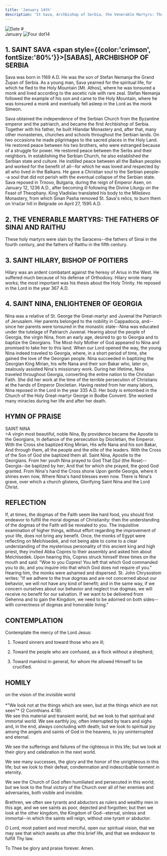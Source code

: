 ```yaml
---
title: 'January 14th'
description: 'St Sava, Archbishop of Serbia, the Venerable Martyrs: The Fathers of Sinai and Raithu'
---
```


<RunningHead />
<Image src="/title-imprint.png" height={50} width={50} alt="Date" className="title-imprint"/>
# <div id="date">January <Image className="four-dot" src="/four-dot.png" height={15} width={15} alt="Four dot" />14</div>

## 1. SAINT SAVA <span style={{color:'crimson', fontSize:'80%'}}>[SABAS]</span>, ARCHBISHOP OF SERBIA

Sava was born in 1169 A.D. He was the son of Stefan Nemanja the Grand Župan of Serbia. As a young man, Sava yearned for the spiritual life, for which he fled to the Holy Mountain [Mt. Athos], where he was tonsured a monk and lived according to the ascetic rule with rare zeal. Stefan Nemanja followed the example of his son and came to the Holy Mountain, where he was tonsured a monk and eventually fell asleep in the Lord as the monk Simeon.

Sava obtained the independence of the Serbian Church from the Byzantine emperor and the patriarch, and became the first Archbishop of Serbia. Together with his father, he built Hilandar Monastery and, after that, many other monasteries, churches and schools throughout the Serbian lands. On two occasions he made pilgrimages to the sacred places in the Holy Land. He restored peace between his two brothers, who were estranged because of a struggle for power. He restored peace between the Serbs and their neighbors. In establishing the Serbian Church, he also established the Serbian state and culture. He instilled peace between all the Balkan peoples and worked for the benefit of all--for which he was loved and respected by all who lived in the Balkans. He gave a Christian soul to the Serbian people--a soul that did not perish with the eventual collapse of the Serbian state. Sava reposed in Trnovo, Bulgaria, during the reign of Emperor Asen, on January 12, 1236 A.D., after becoming ill following the Divine Liturgy on the Feast of Theophany. King Vladislav translated his body to the Mileševo Monastery, from which Sinan Pasha removed St. Sava's relics, to burn them on Vračar hill in Belgrade on April 27, 1595 A.D.

## 2. THE VENERABLE MARTYRS: THE FATHERS OF SINAI AND RAITHU

These holy martyrs were slain by the Saracens--the fathers of Sinai in the fourth century, and the fathers of Raithu in the fifth century.

## 3. SAINT HILARY, BISHOP OF POITIERS

Hilary was an ardent combatant against the heresy of Arius in the West. He suffered much because of his defense of Orthodoxy. Hilary wrote many works; the most important was his thesis about the Holy Trinity. He reposed in the Lord in the year 367 A.D.

## 4. SAINT NINA, ENLIGHTENER OF GEORGIA

Nina was a relative of St. George the Great-martyr and Juvenal the Patriarch of Jerusalem. Her parents belonged to the nobility in Cappadocia, and--since her parents were tonsured in the monastic state--Nina was educated under the tutelage of Patriarch Juvenal. Hearing about the people of Georgia, the virgin Nina, from an early age, desired to go to Georgia and to baptize the Georgians. The Most-holy Mother of God appeared to Nina and promised to take her to this land. When our Lord opened the way, the young Nina indeed traveled to Georgia, where, in a short period of time, she gained the love of the Georgian people. Nina succeeded in baptizing the Georgian King Mirian, his wife Nana and their son Bakar who, later on, zealously assisted Nina's missionary work. During her lifetime, Nina traveled throughout Georgia, converting the entire nation to the Christian Faith. She did her work at the time of the terrible persecution of Christians at the hands of Emperor Diocletian. Having rested from her many labors, Nina reposed in the Lord in the year 335 A.D. Her body is entombed in the Church of the Holy Great-martyr George in Bodbe Convent. She worked many miracles during her life and after her death.


## HYMN OF PRAISE
<div style={{textAlign:'center', color:'crimson', fontWeight:'bold'}}>
SAINT NINA
</div>
>A virgin most beautiful, noble Nina,  
By providence became the Apostle to the Georgians,  
In defiance of the persecution by Diocletian, the Emperor.  
With the Cross she baptized King Mirian,  
His wife Nana and his son Bakar,  
And through them, all the people and the elite of the leaders.  
With the Cross of the Son of God she baptized them all.  
Saint Nina, Apostle to the Georgians.  
From her youth Nina prayed to God  
That Djul (the Rose)--Georgia--be baptized by her;  
And that for which she prayed, the good God granted.  
From Nina's hand the Cross shone  
Upon gentle Georgia, where it shines even now,  
Where Nina's hand blesses even now.  
There is Nina's grave, over which a church glistens,  
Glorifying Saint Nina and the Lord Christ.  


## REFLECTION

If, at times, the dogmas of the Faith seem like hard food, you should first endeavor to fulfill the moral dogmas of Christianity: then the understanding of the dogmas of the Faith will be revealed to you. The inquisitive examination of higher things, without effort regarding the improvement of your life, does not bring any benefit. Once, the monks of Egypt were reflecting on Melchisedek, and not being able to come to a clear understanding of the mysterious personality of this ancient king and high priest, they invited Abba Copres to their assembly and asked him about Melchisedek. Upon hearing this, Copres struck himself three times on the mouth and said: "Woe to you Copres! You left that which God commanded you to do, and you inquire into that which God does not require of you." Hearing him, the monks were ashamed and dispersed. St. John Chrysostom writes: "If we adhere to the true dogmas and are not concerned about our behavior, we will not have any kind of benefit; and in the same way, if we concern ourselves about our behavior and neglect true dogmas, we will receive no benefit for our salvation. If we want to be delivered from Gehenna and to gain the Kingdom, we need to be adorned on both sides--with correctness of dogmas and honorable living."


## CONTEMPLATION

Contemplate the mercy of the Lord Jesus:

1. Toward sinners and toward those who are ill;

2. Toward the people who are confused, as a flock without a shepherd;

3. Toward mankind in general, for whom He allowed Himself to be crucified.



## HOMILY
<div style={{textAlign:'center', color:'crimson', fontWeight:'bold'}}>
on the vision of the invisible world
</div><br /><div style={{textAlign:'right'}}>
*"We look not at the things which are seen, but at the things which are not seen"* (2 Corinthians 4:18).
</div>
We see this material and transient world, but we look to that spiritual and immortal world.
We see earthly joy, often interrupted by tears and sighs and, in the end, always concluding with death; but we look to spiritual joy among the angels and saints of God in the heavens, to joy uninterrupted and eternal.

We see the sufferings and failures of the righteous in this life; but we look at their glory and celebration in the next world.

We see many successes, the glory and the honor of the unrighteous in this life; but we look to their defeat, condemnation and indescribable torment in eternity.

We see the Church of God often humiliated and persecuted in this world; but we look to the final victory of the Church over all of her enemies and adversaries, both visible and invisible.

Brethren, we often see tyrants and abductors as rulers and wealthy men in this age, and we see saints as poor, dejected and forgotten; but then we look at the other kingdom, the Kingdom of God--eternal, sinless and immortal--in which the saints will reign, without one tyrant or abductor.

O Lord, most patient and most merciful, open our spiritual vision, that we may see that which awaits us after this brief life, and that we endeavor to fulfill Thy law.

To Thee be glory and praise forever. Amen.